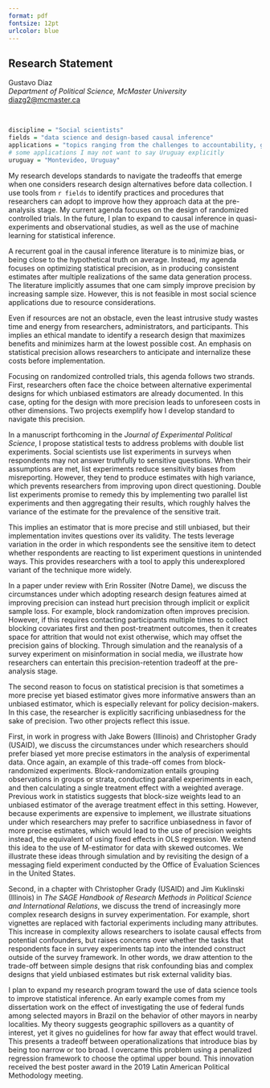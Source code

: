 ```yaml
---
format: pdf
fontsize: 12pt
urlcolor: blue
---
```

## Research Statement

Gustavo Diaz  
*Department of Political Science, McMaster University*  
<diazg2@mcmaster.ca>  
\hrule

&nbsp;


```r
discipline = "Social scientists"
fields = "data science and design-based causal inference"
applications = "topics ranging from the challenges to accountability, governance, and representation to questions of misinformation and racial prejudice"
# some applications I may not want to say Uruguay explicitly
uruguay = "Montevideo, Uruguay"
```


<!-- `r discipline` often study phenomena that cannot be observed directly. For example, we use responses to hypothetical survey questions to infer actual behavior, we resort to aggregate election results to understand individual evaluations of politicians' performance in office, and we conduct randomized controlled trials in some places to determine if a policy is advisable in other places. Doing this credibly requires creativity in how we use data, as researchers must try to anticipate the challenges to inference even before conducting analyses. -->

My research develops standards to navigate the tradeoffs that emerge when one considers research design alternatives before data collection. I use tools from `r fields` to identify practices and procedures that researchers can adopt to improve how they approach data at the pre-analysis stage. My current agenda focuses on the design of randomized controlled trials. In the future, I plan to expand to causal inference in quasi-experiments and observational studies, as well as the use of machine learning for statistical inference.

<!-- Changed human to collective behavior for ND app -->
<!-- I apply the insights of my work in statistics on `r applications`. The common goal is to improve our ability to make statistical inferences when human behavior prevents us from observing phenomena of interest directly. -->

<!-- ### Improving precision before conducting an experiment -->

<!-- In the social sciences, the last decade has seen considerable improvement in research transparency and registration. Borrowing heavily from statistics, recent advances in experimental design provide tools to diagnose the properties of a research design before data collection. For example, one can think about bias, power, or target sample size under different hypothetical data generation processes. -->

A recurrent goal in the causal inference literature is to minimize bias, or being close to the hypothetical truth on average. Instead, my agenda focuses on optimizing statistical precision, as in producing consistent estimates after multiple realizations of the same data generation process. The literature implicitly assumes that one cam simply improve precision by increasing sample size. However, this is not feasible in most social science applications due to resource considerations.

Even if resources are not an obstacle, even the least intrusive study wastes time and energy from researchers, administrators, and participants. This implies an ethical mandate to identify a research design that maximizes benefits and minimizes harm at the lowest possible cost. An emphasis on statistical precision allows researchers to anticipate and internalize these costs before implementation.

Focusing on randomized controlled trials, this agenda follows two strands. First, researchers often face the choice between alternative experimental designs for which unbiased estimators are already documented. In this case, opting for the design with more precision leads to unforeseen costs in other dimensions. Two projects exemplify how I develop standard to navigate this precision.

In a manuscript forthcoming in the *Journal of Experimental Political Science*, I propose statistical tests to address problems with double list experiments. Social scientists use list experiments in surveys when respondents may not answer truthfully to sensitive questions. When their assumptions are met, list experiments reduce sensitivity biases from misreporting. However, they tend to produce estimates with high variance, which prevents researchers from improving upon direct questioning. Double list experiments promise to remedy this by implementing two parallel list experiments and then aggregating their results, which roughly halves the variance of the estimate for the prevalence of the sensitive trait. 

This implies an estimator that is more precise and still unbiased, but their implementation invites questions over its validity. The tests leverage variation in the order in which respondents see the sensitive item to detect whether respondents are reacting to list experiment questions in unintended ways. This provides researchers with a tool to apply this underexplored variant of the technique more widely.

In a paper under review with Erin Rossiter (Notre Dame), we discuss the circumstances under which adopting research design features aimed at improving precision can instead hurt precision through implicit or explicit sample loss. For example, block randomization often improves precision. However, if this requires contacting participants multiple times to collect blocking covariates first and then post-treatment outcomes, then it creates space for attrition that would not exist otherwise, which may offset the precision gains of blocking. Through simulation and the reanalysis of a survey experiment on misinformation in social media, we illustrate how researchers can entertain this precision-retention tradeoff at the pre-analysis stage.

The second reason to focus on statistical precision is that sometimes a more precise yet biased estimator gives more informative answers than an unbiased estimator, which is especially relevant for policy decision-makers. In this case, the researcher is explicitly sacrificing unbiasedness for the sake of precision. Two other projects reflect this issue.

First, in work in progress with Jake Bowers (Illinois) and Christopher Grady (USAID), we discuss the circumstances under which researchers should prefer biased yet more precise estimators in the analysis of experimental data. Once again, an example of this trade-off comes from block-randomized experiments. Block-randomization entails grouping observations in groups or strata, conducting parallel experiments in each, and then calculating a single treatment effect with a weighted average. Previous work in statistics suggests that block-size weights lead to an unbiased estimator of the average treatment effect in this setting. However, because experiments are expensive to implement, we illustrate situations under which researchers may prefer to sacrifice unbiasedness in favor of more precise estimates, which would lead to the use of precision weights instead, the equivalent of using fixed effects in OLS regression. We extend this idea to the use of M-estimator for data with skewed outcomes. We illustrate these ideas through simulation and by revisiting the design of a messaging field experiment conducted by the Office of Evaluation Sciences in the United States.

<!-- If you squint you can fit the SAGE handbook here -->
Second, in a chapter with Christopher Grady (USAID) and Jim Kuklinski (Illinois) in *The SAGE Handbook of Research Methods in Political Science and International Relations*, we discuss the trend of increasingly more complex research designs in survey experimentation. For example, short vignettes are replaced with factorial experiments including many attributes. This increase in complexity allows researchers to isolate causal effects from potential confounders, but raises concerns over whether the tasks that respondents face in survey experiments tap into the intended construct outside of the survey framework. In other words, we draw attention to the trade-off between simple designs that risk confounding bias and complex designs that yield unbiased estimates but risk external validity bias.

<!-- ### Future work -->
<!-- Perhaps pick and choose based on search -->
<!-- I plan to use the insights of my work to inform applications in the social sciences. In turn, I aim to use applications as a motivation to further develop tools for statistical inference. -->

<!-- For example, in work in progress with with Inés Fynn (PUC-Chile), Verónica Pérez (Universidad de la República), and Lucía Tiscornia (University College Dublin), we apply my work on list experiments to document the extent of criminal governance strategies in `r uruguay`. We also develops techniques to combine estimates from list experiments with network scale-up questions, a technique more common in the health sciences. This expands the range of tools available measure sensitive attitudes and behaviors through surveys. -->

<!-- More about data science stuff -->
I plan to expand my research program toward the use of data science tools to improve statistical inference. An early example comes from my dissertation work on the effect of investigating the use of federal funds among selected mayors in Brazil on the behavior of
other mayors in nearby localities. My theory suggests geographic spillovers as a quantity of interest, yet it gives no guidelines for how far away that effect would travel. This presents a tradeoff between operationalizations that introduce bias by being too narrow or too broad. I overcame this problem using a penalized regression framework to choose the optimal upper bound. This innovation received the best poster award in the 2019 Latin American Political Methodology meeting.
